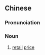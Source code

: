 {{also|零售价}}
==Chinese==
{{zh-forms|s=零售价|type=21}}

===Pronunciation===
{{zh-pron
|m=língshòujià
|cat=n
}}

===Noun===
{{zh-noun}}

# [[retail]] [[price]]
#: {{zh-x|建議 零售價|''recommended '''retail price'''''}}
